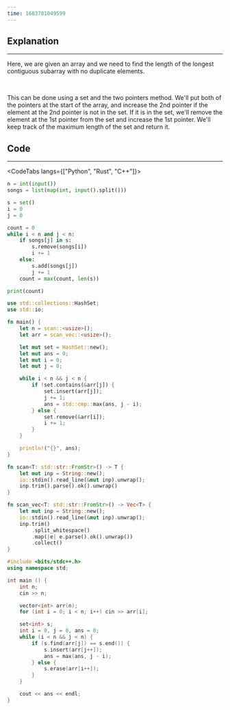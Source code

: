 ```yaml
---
time: 1683781049599
---
```


## Explanation

<hr />

Here, we are given an array and we need to find the length of the longest contiguous subarray with no duplicate elements.

<br />

This can be done using a set and the two pointers method. We'll put both of the pointers at the start of the array, and increase the 2nd pointer if the element at the 2nd pointer is not in the set. If it is in the set, we'll remove the element at the 1st pointer from the set and increase the 1st pointer. We'll keep track of the maximum length of the set and return it.

## Code

<hr />

<CodeTabs langs={["Python", "Rust", "C++"]}>

```python
n = int(input())
songs = list(map(int, input().split()))

s = set()
i = 0
j = 0

count = 0
while i < n and j < n:
    if songs[j] in s:
        s.remove(songs[i])
        i += 1
    else:
        s.add(songs[j])
        j += 1
    count = max(count, len(s))

print(count)
```

```rust
use std::collections::HashSet;
use std::io;

fn main() {
    let n = scan::<usize>();
    let arr = scan_vec::<usize>();

    let mut set = HashSet::new();
    let mut ans = 0;
    let mut i = 0;
    let mut j = 0;

    while i < n && j < n {
        if !set.contains(&arr[j]) {
            set.insert(arr[j]);
            j += 1;
            ans = std::cmp::max(ans, j - i);
        } else {
            set.remove(&arr[i]);
            i += 1;
        }
    }

    println!("{}", ans);
}

fn scan<T: std::str::FromStr>() -> T {
    let mut inp = String::new();
    io::stdin().read_line(&mut inp).unwrap();
    inp.trim().parse().ok().unwrap()
}

fn scan_vec<T: std::str::FromStr>() -> Vec<T> {
    let mut inp = String::new();
    io::stdin().read_line(&mut inp).unwrap();
    inp.trim()
        .split_whitespace()
        .map(|e| e.parse().ok().unwrap())
        .collect()
}
```

```cpp
#include <bits/stdc++.h>
using namespace std;

int main () {
    int n;
    cin >> n;

    vector<int> arr(n);
    for (int i = 0; i < n; i++) cin >> arr[i];

    set<int> s;
    int i = 0, j = 0, ans = 0;
    while (i < n && j < n) {
        if (s.find(arr[j]) == s.end()) {
            s.insert(arr[j++]);
            ans = max(ans, j - i);
        } else {
            s.erase(arr[i++]);
        }
    }

    cout << ans << endl;
}
```

</CodeTabs>
